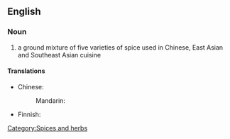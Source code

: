 {{wikipedia}}
==English==

===Noun===
{{en-noun|-}}

# a ground mixture of five varieties of spice used in Chinese, East Asian and Southeast Asian cuisine

====Translations====
{{trans-top|ground mixture}}
* Chinese:
*: Mandarin: {{t|zh|五香粉|tr=wǔxiāngfěn|sc=Hani}}
{{trans-mid}}
* Finnish: {{t|fi|viismauste}}
{{trans-bottom}}

[[Category:Spices and herbs]]